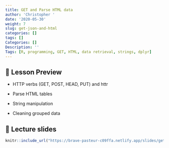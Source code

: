 ```yaml
---
title: GET and Parse HTML data
author: 'Christopher '
date: '2020-05-30'
weight: 7
slug: get-json-and-html
categories: []
tags: []
Categories: []
Description: ''
Tags: [R, programming, GET, HTML, data retrieval, strings, dplyr]
---
```


## 📝 Lesson Preview

- HTTP verbs (GET, POST, HEAD, PUT) and httr

- Parse HTML tables

- String manipulation

- Cleaning grouped data

## 📣 Lecture slides

```r
knitr::include_url("https://brave-pasteur-c09ffa.netlify.app/slides/get-json-html")
```